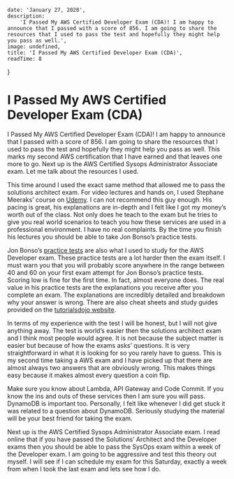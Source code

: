 
    date: 'January 27, 2020',
    description:
        'I Passed My AWS Certified Developer Exam (CDA)! I am happy to announce that I passed with a score of 856. I am going to share the resources that I used to pass the test and hopefully they might help you pass as well.',
    image: undefined,
    title: 'I Passed My AWS Certified Developer Exam (CDA)',
    readTime: 8
}

# I Passed My AWS Certified Developer Exam (CDA)

I Passed My AWS Certified Developer Exam (CDA)! I am happy to announce that I passed with a score of 856. I am going to share the resources that I used to pass the test and hopefully they might help you pass as well. This marks my second AWS certification that I have earned and that leaves one more to go. Next up is the AWS Certified Sysops Administrator Associate exam. Let me talk about the resources I used.

This time around I used the exact same method that allowed me to pass the solutions architect exam. For video lectures and hands on, I used Stephane Meeraks’ course on [Udemy](https://www.udemy.com/course/aws-certified-developer-associate-dva-c01/). I can not recommend this guy enough. His pacing is great, his explanations are in-depth and I felt like I got my money’s worth out of the class. Not only does he teach to the exam but he tries to give you real world scenarios to teach you how these services are used in a professional environment. I have no real complaints. By the time you finish his lectures you should be able to take Jon Bonso’s practice tests.

Jon Bonso’s [practice tests](https://www.udemy.com/course/aws-certified-developer-associate-practice-exams-amazon/) are also what I used to study for the AWS Developer exam. These practice tests are a lot harder then the exam itself. I must warn you that you will probably score anywhere in the range between 40 and 60 on your first exam attempt for Jon Bonso’s practice tests. Scoring low is fine for the first time. In fact, almost everyone does. The real value in his practice tests are the explanations you receive after you complete an exam. The explanations are incredibly detailed and breakdown why your answer is wrong. There are also cheat sheets and study guides provided on the [tutorialsdojo website](https://tutorialsdojo.com/).

In terms of my experience with the test I will be honest, but I will not give anything away. The test is world’s easier then the solutions architect exam and I think most people would agree. It is not because the subject matter is easier but because of how the exams asks’ questions. It is very straightforward in what it is looking for so you rarely have to guess. This is my second time taking a AWS exam and I have picked up that there are almost always two answers that are obviously wrong. This makes things easy because it makes almost every question a coin flip.

Make sure you know about Lambda, API Gateway and Code Commit. If you know the ins and outs of these services then I am sure you will pass. DynamoDB is important too. Personally, I felt like whenever I did get stuck it was related to a question about DynamoDB. Seriously studying the material will be your best friend for taking the exam.

Next up is the AWS Certified Sysops Administrator Associate exam. I read online that if you have passed the Solutions’ Architect and the Developer exams then you should be able to pass the SysOps exam within a week of the Developer exam. I am going to be aggressive and test this theory out myself. I will see if I can schedule my exam for this Saturday, exactly a week from when I took the last exam and lets see how I do.

